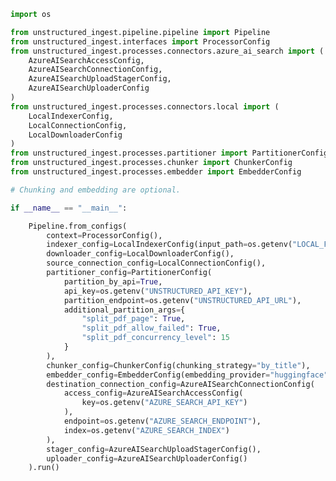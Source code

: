 ```python Python Ingest
import os

from unstructured_ingest.pipeline.pipeline import Pipeline
from unstructured_ingest.interfaces import ProcessorConfig
from unstructured_ingest.processes.connectors.azure_ai_search import (
    AzureAISearchAccessConfig,
    AzureAISearchConnectionConfig,
    AzureAISearchUploadStagerConfig,
    AzureAISearchUploaderConfig
)
from unstructured_ingest.processes.connectors.local import (
    LocalIndexerConfig,
    LocalConnectionConfig,
    LocalDownloaderConfig
)
from unstructured_ingest.processes.partitioner import PartitionerConfig
from unstructured_ingest.processes.chunker import ChunkerConfig
from unstructured_ingest.processes.embedder import EmbedderConfig

# Chunking and embedding are optional.

if __name__ == "__main__":

    Pipeline.from_configs(
        context=ProcessorConfig(),
        indexer_config=LocalIndexerConfig(input_path=os.getenv("LOCAL_FILE_INPUT_DIR")),
        downloader_config=LocalDownloaderConfig(),
        source_connection_config=LocalConnectionConfig(),
        partitioner_config=PartitionerConfig(
            partition_by_api=True,
            api_key=os.getenv("UNSTRUCTURED_API_KEY"),
            partition_endpoint=os.getenv("UNSTRUCTURED_API_URL"),
            additional_partition_args={
                "split_pdf_page": True,
                "split_pdf_allow_failed": True,
                "split_pdf_concurrency_level": 15
            }
        ),
        chunker_config=ChunkerConfig(chunking_strategy="by_title"),
        embedder_config=EmbedderConfig(embedding_provider="huggingface"),
        destination_connection_config=AzureAISearchConnectionConfig(
            access_config=AzureAISearchAccessConfig(
                key=os.getenv("AZURE_SEARCH_API_KEY")
            ),
            endpoint=os.getenv("AZURE_SEARCH_ENDPOINT"),
            index=os.getenv("AZURE_SEARCH_INDEX")
        ),
        stager_config=AzureAISearchUploadStagerConfig(),
        uploader_config=AzureAISearchUploaderConfig()
    ).run()
```